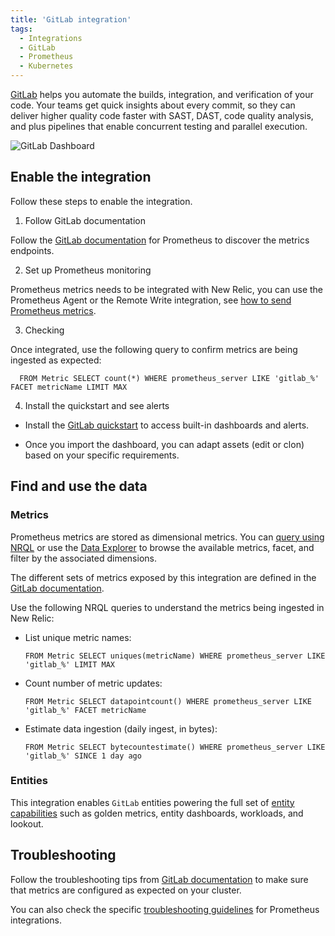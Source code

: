 ```yaml
---
title: 'GitLab integration'
tags:
  - Integrations
  - GitLab
  - Prometheus
  - Kubernetes
---
```



[GitLab](https://about.gitlab.com/features/?stage=plan) helps you automate the builds, integration, and verification of your code. Your teams get quick insights about every commit, so they can deliver higher quality code faster with SAST, DAST, code quality analysis, and plus pipelines that enable concurrent testing and parallel execution.

<img
  title="GitLab Dashboard"
  alt="GitLab Dashboard"
  src={kubernetesGitLabDashboard}
/>

## Enable the integration

Follow these steps to enable the integration.

1. Follow GitLab documentation

  Follow the [GitLab documentation](https://docs.gitlab.com/ee/administration/monitoring/prometheus/) for Prometheus to discover the metrics endpoints.

2. Set up Prometheus monitoring

  Prometheus metrics needs to be integrated with New Relic, you can use the Prometheus Agent or the Remote Write integration, see [how to send Prometheus metrics](/docs/infrastructure/prometheus-integrations/get-started/send-prometheus-metric-data-new-relic/).

3. Checking

  Once integrated, use the following query to confirm metrics are being ingested as expected:

  ```
    FROM Metric SELECT count(*) WHERE prometheus_server LIKE 'gitlab_%' FACET metricName LIMIT MAX
  ```

4. Install the quickstart and see alerts

  * Install the [GitLab quickstart](https://newrelic.com/instant-observability/gitlab-quickstart) to access built-in dashboards and alerts. 

  * Once you import the dashboard, you can adapt assets (edit or clon) based on your specific requirements.

## Find and use the data

### Metrics

Prometheus metrics are stored as dimensional metrics. You can [query using NRQL](/docs/telemetry-data-platform/get-data/apis/query-metric-data-type/) or use the [Data Explorer](/docs/query-your-data/explore-query-data/browse-data/introduction-data-explorer/) to browse the available metrics, facet, and filter by the associated dimensions.

The different sets of metrics exposed by this integration are defined in the [GitLab documentation](https://docs.gitlab.com/ee/administration/monitoring/prometheus/gitlab_metrics.html).

Use the following NRQL queries to understand the metrics being ingested in New Relic:

* List unique metric names:

  ```
  FROM Metric SELECT uniques(metricName) WHERE prometheus_server LIKE 'gitlab_%' LIMIT MAX
  ```

* Count number of metric updates:

  ```
  FROM Metric SELECT datapointcount() WHERE prometheus_server LIKE 'gitlab_%' FACET metricName
  ```

* Estimate data ingestion (daily ingest, in bytes):

	```
  FROM Metric SELECT bytecountestimate() WHERE prometheus_server LIKE 'gitlab_%' SINCE 1 day ago
  ```

### Entities

This integration enables `GitLab` entities powering the full set of [entity capabilities](/docs/new-relic-solutions/new-relic-one/core-concepts/what-entity-new-relic/) such as golden metrics, entity dashboards, workloads, and lookout.

## Troubleshooting

Follow the troubleshooting tips from [GitLab documentation](https://docs.gitlab.com/ee/user/clusters/agent/troubleshooting.html) to make sure that metrics are configured as expected on your cluster.

You can also check the specific [troubleshooting guidelines](/docs/infrastructure/prometheus-integrations/troubleshooting/no-data-appears-prometheus-integration) for Prometheus integrations.